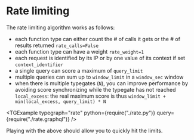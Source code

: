 # Rate limiting

The rate limiting algorithm works as follows:

- each function type can either count the # of calls it gets or the # of results returned `rate_calls=False`
- each function type can have a weight `rate_weight=1`
- each request is identified by its IP or by one value of its context if set `context_identifier`
- a single query can score a maximum of `query_limit`
- multiple queries can sum up to `window_limit` in a `window_sec` window
- when there is multiple typegates (`N`), you can improve performance by avoiding score synchronizing while the typegate has not reached `local_excess`: the real maximum score is thus `window_limit + min(local_excess, query_limit) * N`

<TGExample
  typegraph="rate"
  python={require("./rate.py")}
  query={require("./rate.graphql")}
/>

Playing with the above should allow you to quickly hit the limits.
